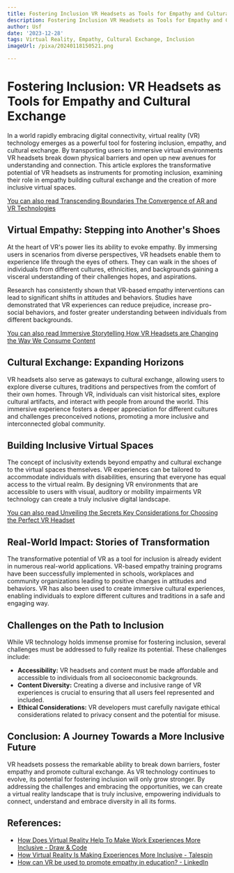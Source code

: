 ```yaml
---
title: Fostering Inclusion VR Headsets as Tools for Empathy and Cultural Exchange
description: Fostering Inclusion VR Headsets as Tools for Empathy and Cultural Exchange
author: Usf
date: '2023-12-28'
tags: Virtual Reality, Empathy, Cultural Exchange, Inclusion
imageUrl: /pixa/20240118150521.png

---
```

# **Fostering Inclusion: VR Headsets as Tools for  Empathy and  Cultural Exchange**

In a world rapidly embracing digital connectivity, virtual reality (VR) technology emerges  as  a powerful tool for fostering inclusion, empathy, and cultural exchange.  By transporting  users  to immersive virtual environments VR headsets break down physical barriers and open up new avenues for understanding and connection. This  article explores the transformative potential  of VR headsets as instruments for promoting inclusion, examining their  role in empathy building  cultural exchange and  the creation of more inclusive virtual spaces.

[You can also read Transcending Boundaries The Convergence of  AR and VR Technologies](Transcending%20Boundaries%20The%20Convergence%20of%20AR%20and%20VR%20Technologies)


## **Virtual Empathy: Stepping into Another's Shoes**

At the heart of VR's power lies its ability to evoke empathy. By  immersing users in scenarios from diverse perspectives, VR headsets enable them to experience life through the eyes of others. They can walk in the shoes of individuals from different cultures, ethnicities, and backgrounds gaining  a visceral understanding of their challenges hopes,  and  aspirations.

Research has consistently shown that VR-based empathy interventions can lead to significant shifts in  attitudes and behaviors.  Studies have  demonstrated that VR experiences can reduce prejudice, increase pro-social  behaviors, and foster greater understanding between individuals from different backgrounds.

[You can also read Immersive Storytelling How VR Headsets are Changing the Way We Consume Content](Immersive%20Storytelling%20How%20VR%20Headsets%20are%20Changing%20the%20Way%20We%20Consume%20Content)


## **Cultural Exchange: Expanding  Horizons**

VR headsets also serve as gateways to cultural  exchange, allowing  users to explore diverse cultures, traditions and perspectives from the comfort of their own homes. Through VR, individuals can visit  historical sites, explore cultural artifacts, and interact with people from around the  world. This  immersive experience fosters a deeper appreciation for different cultures  and challenges preconceived notions, promoting a more inclusive and interconnected global community.

## **Building Inclusive  Virtual Spaces**

The concept of inclusivity extends beyond empathy and  cultural exchange to the virtual  spaces themselves.  VR  experiences can be tailored  to accommodate individuals with disabilities, ensuring that everyone has equal access to the virtual realm. By designing VR environments that are accessible  to users with visual, auditory or mobility impairments VR technology can create a  truly inclusive digital landscape.

[You can also  read Unveiling the Secrets Key Considerations for Choosing the Perfect VR  Headset](Unveiling%20the%20Secrets%20Key%20Considerations%20for%20Choosing%20the%20Perfect%20VR%20Headset)


## **Real-World Impact: Stories of Transformation**

The transformative potential of VR as a  tool for inclusion is  already evident in numerous real-world applications. VR-based empathy training programs have been successfully implemented in schools, workplaces and community organizations leading to positive changes in attitudes and behaviors. VR has also been used to create immersive cultural experiences, enabling individuals to explore different cultures and traditions in a safe and engaging way.

## **Challenges on the Path to Inclusion**

While VR technology holds immense promise for fostering inclusion, several challenges must be addressed to fully realize its potential. These challenges include:

* **Accessibility:** VR headsets and content must be made affordable and  accessible to  individuals from  all socioeconomic  backgrounds.
*  **Content Diversity:** Creating a diverse and inclusive range of VR experiences is crucial to ensuring that all users feel represented and included.
* **Ethical Considerations:** VR developers must carefully  navigate ethical considerations related to privacy consent and the potential  for misuse.

##  **Conclusion: A  Journey Towards a More Inclusive Future**

VR headsets possess the  remarkable ability to  break down barriers, foster empathy and promote cultural exchange. As VR  technology continues to evolve, its potential for  fostering inclusion will only grow stronger.  By addressing the challenges and embracing  the opportunities, we can create a virtual reality landscape that is truly inclusive, empowering individuals to connect, understand  and embrace diversity in all its  forms.

## References:
- [How Does Virtual Reality Help To Make Work Experiences More Inclusive - Draw & Code](https://drawandcode.com/learning-zone/how-does-virtual-reality-help-to-make-work-experiences-more-inclusive/)
- [How Virtual Reality Is Making Experiences More Inclusive - Talespin](https://www.talespin.com/reading/how-virtual-reality-is-making-experiences-more-inclusive)
- [How can VR be used to promote empathy in education? - LinkedIn](https://www.linkedin.com/advice/3/how-can-vr-used-promote-empathy-education-skills-mobile-devices-rz9cf)
